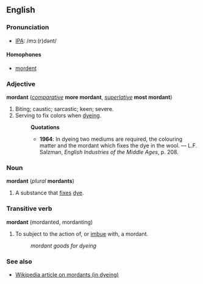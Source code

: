 ==English==
===Pronunciation===
*[[IPA]]: /mɔː(r)dənt/

====Homophones====
*[[mordent]]

===Adjective===
'''mordant''' (''[[comparative]]'' '''more mordant''', ''[[superlative]]'' '''most mordant''')

#Biting; caustic; sarcastic; keen; severe.
#Serving to fix colors when [[dye]]ing.
#:'''Quotations'''
#:*'''1964''': In dyeing two mediums are required, the colouring matter and the mordant which fixes the dye in the wool. &mdash; L.F. Salzman, ''English Industries of the Middle Ages'', p. 208.

===Noun===
'''mordant''' (''plural'' '''mordants''')
#A substance that [[fix]]es [[dye]].

===Transitive verb===
'''mordant''' (mordanted, mordanting)
#To subject to the action of, or [[imbue]] with, a mordant.
#:''mordant goods for dyeing''

===See also===
*[[w:mordant|Wikipedia article on mordants (in dyeing)]]